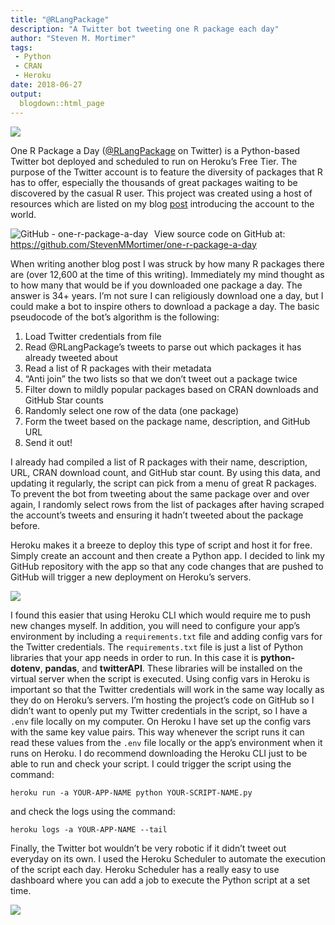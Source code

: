 ```yaml
---
title: "@RLangPackage"
description: "A Twitter bot tweeting one R package each day"
author: "Steven M. Mortimer"
tags:
 - Python
 - CRAN
 - Heroku
date: 2018-06-27
output:
  blogdown::html_page
---
```


![](/projects/rlangpackage/profile-pic.png)

One R Package a Day (<a target="_blank" href="https://twitter.com/RLangPackage">@RLangPackage</a> 
on Twitter) is a Python-based Twitter bot deployed and scheduled to run on Heroku's 
Free Tier. The purpose of the Twitter account is to feature the diversity of 
packages that R has to offer, especially the thousands of great packages waiting 
to be discovered by the casual R user. This project was created using a host of 
resources which are listed on my blog <a target="_blank" href="/one-r-package-a-day">post</a> 
introducing the account to the world.

<img alt="GitHub - one-r-package-a-day" style="display:inline-block;float:left;vertical-align:text-top;margin-right:10px;margin-left:0px;margin-top:0px;margin-bottom:0px;" src="/img/github-25px.png" /> 
View source code on GitHub at: <a target="_blank" href="https://github.com/StevenMMortimer/one-r-package-a-day">https://github.com/StevenMMortimer/one-r-package-a-day</a>

When writing another blog post I was struck by how many R packages there are (over 
12,600 at the time of this writing). Immediately my mind thought as to how many 
that would be if you downloaded one package a day. The answer is 34+ years. I'm not sure I 
can religiously download one a day, but I could make a bot to inspire others to 
download a package a day. The basic pseudocode of the bot's algorithm is the following: 

 1. Load Twitter credentials from file
 2. Read @RLangPackage's tweets to parse out which packages it has already tweeted about
 3. Read a list of R packages with their metadata
 4. "Anti join" the two lists so that we don't tweet out a package twice
 5. Filter down to mildly popular packages based on CRAN downloads and GitHub Star counts
 6. Randomly select one row of the data (one package)
 7. Form the tweet based on the package name, description, and GitHub URL
 8. Send it out!

I already had compiled a list of R packages with their name, description, URL, CRAN 
download count, and GitHub star count. By using this data, and updating it regularly, 
the script can pick from a menu of great R packages. To prevent the bot from tweeting 
about the same package over and over again, I randomly select rows from the list of 
packages after having scraped the account's tweets and ensuring it hadn't tweeted about 
the package before.

Heroku makes it a breeze to deploy this type of script and host it for free. Simply 
create an account and then create a Python app. I decided to link my GitHub repository 
with the app so that any code changes that are pushed to GitHub will trigger a new 
deployment on Heroku's servers. 

![](/projects/rlangpackage/github-deploy.png)

I found this easier that using Heroku CLI which would require me to push new changes 
myself. In addition, you will need to configure your app's environment by including 
a `requirements.txt` file and adding config vars for the Twitter credentials. The 
`requirements.txt` file is just a list of Python libraries that your app needs in 
order to run. In this case it is **python-dotenv**, **pandas**, and **twitterAPI**. 
These libraries will be installed on the virtual server when the script is executed. 
Using config vars in Heroku is important so that the Twitter credentials will work 
in the same way locally as they do on Heroku's servers. I'm hosting the project's 
code on GitHub so I didn't want to openly put my Twitter credentials in the script, 
so I have a `.env` file locally on my computer. On Heroku I have set up the config 
vars with the same key value pairs. This way whenever the script runs it can read 
these values from the `.env` file locally or the app's environment when it runs on 
Heroku. I do recommend downloading the Heroku CLI just to be able to run and check 
your script. I could trigger the script using the command: 

```
heroku run -a YOUR-APP-NAME python YOUR-SCRIPT-NAME.py
```

and check the logs using the command: 

```
heroku logs -a YOUR-APP-NAME --tail
```

Finally, the Twitter bot wouldn't be very robotic if it didn't tweet out everyday 
on its own. I used the Heroku Scheduler to automate the execution of the script 
each day. Heroku Scheduler has a really easy to use dashboard where you can add a 
job to execute the Python script at a set time.

![](/projects/rlangpackage/heroku-scheduler.png)
